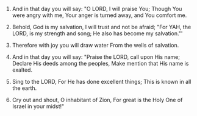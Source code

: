 
1. And in that day you will say: "O LORD, I will praise You; Though You were angry with me, Your anger is turned away, and You comfort me.

2. Behold, God is my salvation, I will trust and not be afraid; "For YAH, the LORD, is my strength and song; He also has become my salvation."'

3. Therefore with joy you will draw water From the wells of salvation.

4. And in that day you will say: "Praise the LORD, call upon His name; Declare His deeds among the peoples, Make mention that His name is exalted.

5. Sing to the LORD, For He has done excellent things; This is known in all the earth.

6. Cry out and shout, O inhabitant of Zion, For great is the Holy One of Israel in your midst!"



